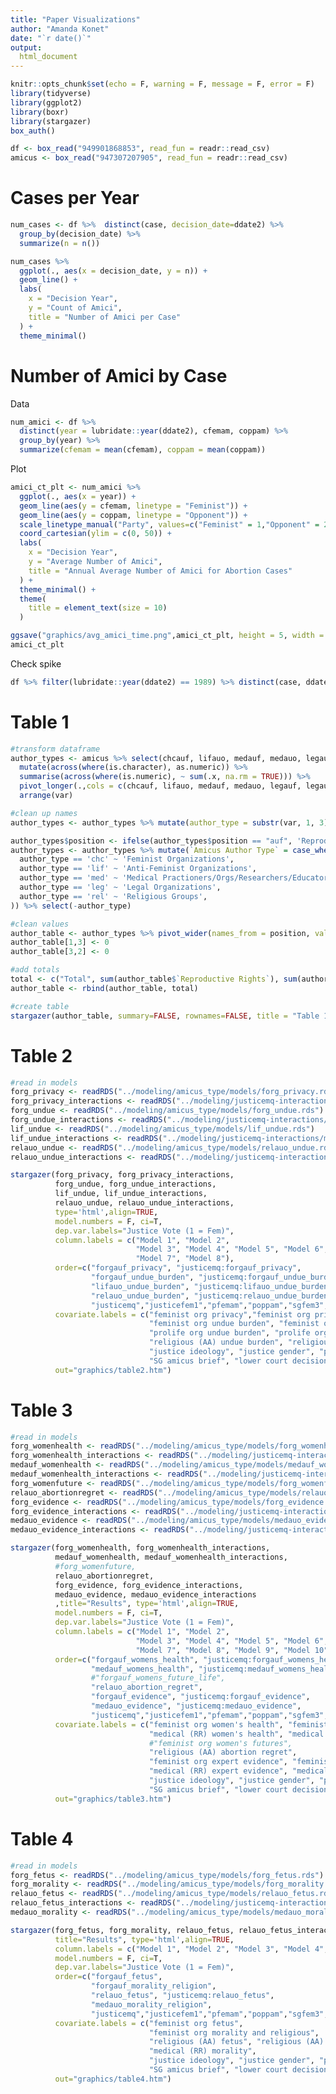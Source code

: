 ```yaml
---
title: "Paper Visualizations"
author: "Amanda Konet"
date: "`r date()`"
output:
  html_document
---
```


```r
knitr::opts_chunk$set(echo = F, warning = F, message = F, error = F)
library(tidyverse)
library(ggplot2)
library(boxr)
library(stargazer)
box_auth()

df <- box_read("949901868853", read_fun = readr::read_csv)
amicus <- box_read("947307207905", read_fun = readr::read_csv)
```


# Cases per Year


```r
num_cases <- df %>%  distinct(case, decision_date=ddate2) %>% 
  group_by(decision_date) %>% 
  summarize(n = n())

num_cases %>% 
  ggplot(., aes(x = decision_date, y = n)) +
  geom_line() + 
  labs(
    x = "Decision Year",
    y = "Count of Amici",
    title = "Number of Amici per Case"
  ) +
  theme_minimal()
```


# Number of Amici by Case

Data

```r
num_amici <- df %>% 
  distinct(year = lubridate::year(ddate2), cfemam, coppam) %>% 
  group_by(year) %>% 
  summarize(cfemam = mean(cfemam), coppam = mean(coppam))
```

Plot

```r
amici_ct_plt <- num_amici %>% 
  ggplot(., aes(x = year)) +
  geom_line(aes(y = cfemam, linetype = "Feminist")) + 
  geom_line(aes(y = coppam, linetype = "Opponent")) + 
  scale_linetype_manual("Party", values=c("Feminist" = 1,"Opponent" = 2)) + 
  coord_cartesian(ylim = c(0, 50)) +
  labs(
    x = "Decision Year",
    y = "Average Number of Amici",
    title = "Annual Average Number of Amici for Abortion Cases"
  ) + 
  theme_minimal() +
  theme(
    title = element_text(size = 10)
  )

ggsave("graphics/avg_amici_time.png",amici_ct_plt, height = 5, width = 8)
amici_ct_plt
```
Check spike
```r
df %>% filter(lubridate::year(ddate2) == 1989) %>% distinct(case, ddate2, cfemam, coppam)
```

# Table 1

```r
#transform dataframe
author_types <- amicus %>% select(chcauf, lifauo, medauf, medauo, legauf, legauo, relauf, relauo) %>%
  mutate(across(where(is.character), as.numeric)) %>%
  summarise(across(where(is.numeric), ~ sum(.x, na.rm = TRUE))) %>%
  pivot_longer(.,cols = c(chcauf, lifauo, medauf, medauo, legauf, legauo, relauf, relauo), names_to = "var", values_to = "ct") %>%
  arrange(var)

#clean up names
author_types <- author_types %>% mutate(author_type = substr(var, 1, 3), position = substr(var, 4, 6)) %>% select(-var)

author_types$position <- ifelse(author_types$position == "auf", 'Reproductive Rights', 'Antiabortion')
author_types <- author_types %>% mutate(`Amicus Author Type` = case_when(
  author_type == 'chc' ~ 'Feminist Organizations',
  author_type == 'lif' ~ 'Anti-Feminist Organizations',
  author_type == 'med' ~ 'Medical Practioners/Orgs/Researchers/Educators',
  author_type == 'leg' ~ 'Legal Organizations',
  author_type == 'rel' ~ 'Religious Groups',
)) %>% select(-author_type)

#clean values
author_table <- author_types %>% pivot_wider(names_from = position, values_from = ct)
author_table[1,3] <- 0
author_table[3,2] <- 0

#add totals
total <- c("Total", sum(author_table$`Reproductive Rights`), sum(author_table$`Antiabortion`))
author_table <- rbind(author_table, total)

#create table
stargazer(author_table, summary=FALSE, rownames=FALSE, title = "Table 1.  Total Number of Amicus Briefs by Amicus Type in the Supreme Court Abortion Cases", notes = "a. Legal cases can have more than one amicus type filed in a case (e.g., differing groups of feminist organizations can file more than one brief in a case).  Also, the same organizations file briefs in multiple cases.", header=FALSE, type = 'html', notes.align = 'l')
```

# Table 2

```r
#read in models
forg_privacy <- readRDS("../modeling/amicus_type/models/forg_privacy.rds")
forg_privacy_interactions <- readRDS("../modeling/justicemq-interactions/models/forg_privacy_interactions.rds")
forg_undue <- readRDS("../modeling/amicus_type/models/forg_undue.rds")
forg_undue_interactions <- readRDS("../modeling/justicemq-interactions/models/forg_undue_interactions.rds")
lif_undue <- readRDS("../modeling/amicus_type/models/lif_undue.rds")
lif_undue_interactions <- readRDS("../modeling/justicemq-interactions/models/lif_undue_interactions.rds")
relauo_undue <- readRDS("../modeling/amicus_type/models/relauo_undue.rds")
relauo_undue_interactions <- readRDS("../modeling/justicemq-interactions/models/relauo_undue_interactions.rds")

stargazer(forg_privacy, forg_privacy_interactions,
          forg_undue, forg_undue_interactions,
          lif_undue, lif_undue_interactions,
          relauo_undue, relauo_undue_interactions,
          type='html',align=TRUE,
          model.numbers = F, ci=T,
          dep.var.labels="Justice Vote (1 = Fem)",
          column.labels = c("Model 1", "Model 2", 
                            "Model 3", "Model 4", "Model 5", "Model 6", 
                            "Model 7", "Model 8"),
          order=c("forgauf_privacy", "justicemq:forgauf_privacy",
                  "forgauf_undue_burden", "justicemq:forgauf_undue_burden",
                  "lifauo_undue_burden", "justicemq:lifauo_undue_burden",
                  "relauo_undue_burden", "justicemq:relauo_undue_burden",
                  "justicemq","justicefem1","pfemam","poppam","sgfem3","lcdisdirfem1"),
          covariate.labels = c("feminist org privacy","feminist org privacy X justice ideology",
                               "feminist org undue burden", "feminist org undue burden x justice ideology",
                               "prolife org undue burden", "prolife org undue burden x justice ideology",
                               "religious (AA) undue burden", "religious (AA) undue burden X justice ideology",
                               "justice ideology", "justice gender", "proportion RR", "proportion AA",
                               "SG amicus brief", "lower court decision"),
          out="graphics/table2.htm")
```

# Table 3

```r
#read in models
forg_womenhealth <- readRDS("../modeling/amicus_type/models/forg_womenhealth.rds")
forg_womenhealth_interactions <- readRDS("../modeling/justicemq-interactions/models/forg_womenshealth_interactions.rds")
medauf_womenhealth <- readRDS("../modeling/amicus_type/models/medauf_womenhealth.rds")
medauf_womenhealth_interactions <- readRDS("../modeling/justicemq-interactions/models/medauf_womenshealth_interactions.rds")
forg_womenfuture <- readRDS("../modeling/amicus_type/models/forg_womenfuture.rds")
relauo_abortionregret <- readRDS("../modeling/amicus_type/models/relauo_abortionregret.rds")
forg_evidence <- readRDS("../modeling/amicus_type/models/forg_evidence.rds")
forg_evidence_interactions <- readRDS("../modeling/justicemq-interactions/models/forg_evidence_interactions.rds")
medauo_evidence <- readRDS("../modeling/amicus_type/models/medauo_evidence.rds")
medauo_evidence_interactions <- readRDS("../modeling/justicemq-interactions/models/medauo_evidence_interactions.rds")

stargazer(forg_womenhealth, forg_womenhealth_interactions, 
          medauf_womenhealth, medauf_womenhealth_interactions,
          #forg_womenfuture,
          relauo_abortionregret,
          forg_evidence, forg_evidence_interactions,
          medauo_evidence, medauo_evidence_interactions
          ,title="Results", type='html',align=TRUE,
          model.numbers = F, ci=T,
          dep.var.labels="Justice Vote (1 = Fem)",
          column.labels = c("Model 1", "Model 2", 
                            "Model 3", "Model 4", "Model 5", "Model 6", 
                            "Model 7", "Model 8", "Model 9", "Model 10"),
          order=c("forgauf_womens_health", "justicemq:forgauf_womens_health",
                  "medauf_womens_health", "justicemq:medauf_womens_health",
                  #"forgauf_womens_future_life",
                  "relauo_abortion_regret",
                  "forgauf_evidence", "justicemq:forgauf_evidence",
                  "medauo_evidence", "justicemq:medauo_evidence",
                  "justicemq","justicefem1","pfemam","poppam","sgfem3","lcdisdirfem1"),
          covariate.labels = c("feminist org women's health", "feminist org women's health X justice ideology",
                               "medical (RR) women's health", "medical (RR) women's health x justice ideology",
                               #"feminist org women's futures",
                               "religious (AA) abortion regret", 
                               "feminist org expert evidence", "feminist org expert evidence X justice ideology",
                               "medical (RR) expert evidence", "medical (RR) expert evidence X justice ideology",
                               "justice ideology", "justice gender", "proportion RR", "proportion AA",
                               "SG amicus brief", "lower court decision"),
          out="graphics/table3.htm")
```

# Table 4

```r
#read in models
forg_fetus <- readRDS("../modeling/amicus_type/models/forg_fetus.rds")
forg_morality <- readRDS("../modeling/amicus_type/models/forg_morality.rds")
relauo_fetus <- readRDS("../modeling/amicus_type/models/relauo_fetus.rds")
relauo_fetus_interactions <- readRDS("../modeling/justicemq-interactions/models/relauo_fetus_interactions.rds")
medauo_morality <- readRDS("../modeling/amicus_type/models/medauo_morality.rds")

stargazer(forg_fetus, forg_morality, relauo_fetus, relauo_fetus_interactions, medauo_morality,
          title="Results", type='html',align=TRUE,
          column.labels = c("Model 1", "Model 2", "Model 3", "Model 4", "Model 5"),
          model.numbers = F, ci=T,
          dep.var.labels="Justice Vote (1 = Fem)",
          order=c("forgauf_fetus",
                  "forgauf_morality_religion",
                  "relauo_fetus", "justicemq:relauo_fetus",
                  "medauo_morality_religion",
                  "justicemq","justicefem1","pfemam","poppam","sgfem3","lcdisdirfem1"),
          covariate.labels = c("feminist org fetus",
                               "feminist org morality and religious",
                               "religious (AA) fetus", "religious (AA) fetus X justice ideology",
                               "medical (RR) morality",
                               "justice ideology", "justice gender", "proportion RR", "proportion AA",
                               "SG amicus brief", "lower court decision"),
          out="graphics/table4.htm")
```


